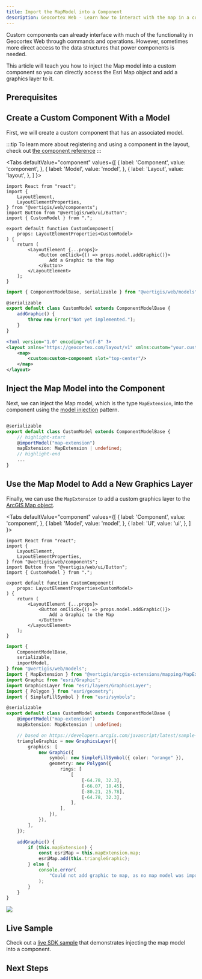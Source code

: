```yaml
---
title: Import the MapModel into a Component
description: Geocortex Web - Learn how to interact with the map in a custom component
---
```



Custom components can already interface with much of the functionality in Geocortex Web through commands and operations. However, sometimes more direct access to the data structures that power components is needed.

This article will teach you how to inject the Map model into a custom component so you can directly access the Esri Map object and add a graphics layer to it.

## Prerequisites

<PrereqsCustomCodeSnippet />

## Create a Custom Component With a Model

First, we will create a custom component that has an associated model.

:::tip
To learn more about registering and using a component in the layout, check out [the component reference](sdk-components-reference.mdx)
:::

<Tabs
  defaultValue="component"
  values={[
    { label: 'Component', value: 'component', },
    { label: 'Model', value: 'model', },
    { label: 'Layout', value: 'layout', },
  ]
}>
<TabItem value="component">

```tsx title="src/components/CustomComponent/CustomComponent.tsx"
import React from "react";
import {
    LayoutElement,
    LayoutElementProperties,
} from "@vertigis/web/components";
import Button from "@vertigis/web/ui/Button";
import { CustomModel } from ".";

export default function CustomComponent(
    props: LayoutElementProperties<CustomModel>
) {
    return (
        <LayoutElement {...props}>
            <Button onClick={() => props.model.addGraphic()}>
                Add a Graphic to the Map
            </Button>
        </LayoutElement>
    );
}
```

</TabItem>
<TabItem value="model">

```ts title="src/components/CustomComponent/CustomModel.ts"
import { ComponentModelBase, serializable } from "@vertigis/web/models";

@serializable
export default class CustomModel extends ComponentModelBase {
    addGraphic() {
        throw new Error("Not yet implemented.");
    }
}
```

</TabItem>
<TabItem value="layout">

```xml title="app/layout.xml"
<?xml version="1.0" encoding="utf-8" ?>
<layout xmlns="https://geocortex.com/layout/v1" xmlns:custom="your.custom.namespace">
    <map>
        <custom:custom-component slot="top-center"/>
    </map>
</layout>
```

</TabItem>
</Tabs>

## Inject the Map Model into the Component

Next, we can inject the Map model, which is the type `MapExtension`, into the component using the [model injection](sdk-components-interactions.mdx#interacting-with-components-through-models) pattern.

```ts

@serializable
export default class CustomModel extends ComponentModelBase {
    // highlight-start
    @importModel("map-extension")
    mapExtension: MapExtension | undefined;
    // highlight-end
    ...
}
```

## Use the Map Model to Add a New Graphics Layer

Finally, we can use the `MapExtension` to add a custom graphics layer to the [ArcGIS Map object](https://developers.arcgis.com/javascript/latest/api-reference/esri-Map.html).

<Tabs
  defaultValue="component"
  values={[
    { label: 'Component', value: 'component', },
    { label: 'Model', value: 'model', },
    { label: 'UI', value: 'ui', },
  ]
}>
<TabItem value="component">

```tsx title="src/components/CustomComponent/CustomComponent.tsx"
import React from "react";
import {
    LayoutElement,
    LayoutElementProperties,
} from "@vertigis/web/components";
import Button from "@vertigis/web/ui/Button";
import { CustomModel } from ".";

export default function CustomComponent(
    props: LayoutElementProperties<CustomModel>
) {
    return (
        <LayoutElement {...props}>
            <Button onClick={() => props.model.addGraphic()}>
                Add a Graphic to the Map
            </Button>
        </LayoutElement>
    );
}
```

</TabItem>
<TabItem value="model">

```ts title="src/components/CustomComponent/CustomModel.ts"
import {
    ComponentModelBase,
    serializable,
    importModel,
} from "@vertigis/web/models";
import { MapExtension } from "@vertigis/arcgis-extensions/mapping/MapExtension";
import Graphic from "esri/Graphic";
import GraphicsLayer from "esri/layers/GraphicsLayer";
import { Polygon } from "esri/geometry";
import { SimpleFillSymbol } from "esri/symbols";

@serializable
export default class CustomModel extends ComponentModelBase {
    @importModel("map-extension")
    mapExtension: MapExtension | undefined;

    // based on https://developers.arcgis.com/javascript/latest/sample-code/sandbox/index.html?sample=intro-graphics
    triangleGraphic = new GraphicsLayer({
        graphics: [
            new Graphic({
                symbol: new SimpleFillSymbol({ color: "orange" }),
                geometry: new Polygon({
                    rings: [
                        [
                            [-64.78, 32.3],
                            [-66.07, 18.45],
                            [-80.21, 25.78],
                            [-64.78, 32.3],
                        ],
                    ],
                }),
            }),
        ],
    });

    addGraphic() {
        if (this.mapExtension) {
            const esriMap = this.mapExtension.map;
            esriMap.add(this.triangleGraphic);
        } else {
            console.error(
                "Could not add graphic to map, as no map model was imported into the 'CustomModel'."
            );
        }
    }
}
```

</TabItem>
<TabItem value="ui">
<img src={useBaseUrl("img/web-add-graphics-layer-component.png")}/>
</TabItem>
</Tabs>

## Live Sample

Check out a [live SDK sample](https://vertigis-web-samples.netlify.app/embedded-map) that demonstrates injecting the map model into a component.

## Next Steps

<UseCaseContainer>
    <UseCaseCard
        title="Learn more about Component Interactions"
        description="Learn more about how components interact with each other through models and services"
        link={useBaseUrl("docs/web/sdk-components-interactions")}
    />
    <UseCaseCard
        title="Learn how Components are Bound to Models in the Layout"
        description="Learn how layout structure can be used to bind components to their required models"
        link={useBaseUrl("docs/web/configuration-advanced-model-binding")}
    />
</UseCaseContainer>
